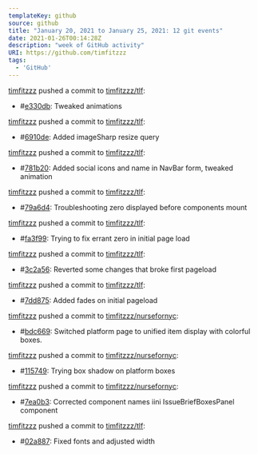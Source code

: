 ---
templateKey: github
source: github
title: "January 20, 2021 to January 25, 2021: 12 git events"
date: 2021-01-26T00:14:28Z
description: "week of GitHub activity"
URI: https://github.com/timfitzzz
tags: 
  - 'GitHub'
---

[timfitzzz](https://github.com/timfitzzz) pushed a commit to [timfitzzz/tlf](https://github.com/timfitzzz/tlf): 
* #[e330db](https://github.com/timfitzzz/tlf/commits/e330db416ddac3a97f837e48dfb7a925ad2ba492): Tweaked animations  

[timfitzzz](https://github.com/timfitzzz) pushed a commit to [timfitzzz/tlf](https://github.com/timfitzzz/tlf): 
* #[6910de](https://github.com/timfitzzz/tlf/commits/6910de84b27cadcd4406c1ceced80cd1dcb8f10d): Added imageSharp resize query  

[timfitzzz](https://github.com/timfitzzz) pushed a commit to [timfitzzz/tlf](https://github.com/timfitzzz/tlf): 
* #[781b20](https://github.com/timfitzzz/tlf/commits/781b20170c5341d45dea90ca4bb71ae8539d3329): Added social icons and name in NavBar form, tweaked animation  

[timfitzzz](https://github.com/timfitzzz) pushed a commit to [timfitzzz/tlf](https://github.com/timfitzzz/tlf): 
* #[79a6d4](https://github.com/timfitzzz/tlf/commits/79a6d4d727014f5be3046a0ecfe4a5ea787336bb): Troubleshooting zero displayed before components mount  

[timfitzzz](https://github.com/timfitzzz) pushed a commit to [timfitzzz/tlf](https://github.com/timfitzzz/tlf): 
* #[fa3f99](https://github.com/timfitzzz/tlf/commits/fa3f993a38a97ccbdd14584d0ffb20bbb91494eb): Trying to fix errant zero in initial page load  

[timfitzzz](https://github.com/timfitzzz) pushed a commit to [timfitzzz/tlf](https://github.com/timfitzzz/tlf): 
* #[3c2a56](https://github.com/timfitzzz/tlf/commits/3c2a56c90872272d923c98e7ebf2db2df8e916e5): Reverted some changes that broke first pageload  

[timfitzzz](https://github.com/timfitzzz) pushed a commit to [timfitzzz/tlf](https://github.com/timfitzzz/tlf): 
* #[7dd875](https://github.com/timfitzzz/tlf/commits/7dd875ce041974716d4213828fe1fea06da261e5): Added fades on initial pageload  

[timfitzzz](https://github.com/timfitzzz) pushed a commit to [timfitzzz/nursefornyc](https://github.com/timfitzzz/nursefornyc): 
* #[bdc669](https://github.com/timfitzzz/nursefornyc/commits/bdc669904b5d5a44bfe655a73abd54547ab8eb4d): Switched platform page to unified item display with colorful boxes.  

[timfitzzz](https://github.com/timfitzzz) pushed a commit to [timfitzzz/nursefornyc](https://github.com/timfitzzz/nursefornyc): 
* #[115749](https://github.com/timfitzzz/nursefornyc/commits/11574977a2422d20ae2db6f80bb9e94533510d34): Trying box shadow on platform boxes  

[timfitzzz](https://github.com/timfitzzz) pushed a commit to [timfitzzz/nursefornyc](https://github.com/timfitzzz/nursefornyc): 
* #[7ea0b3](https://github.com/timfitzzz/nursefornyc/commits/7ea0b364e24ce4f7161c1ee593032b7269b10c0f): Corrected component names iini IssueBriefBoxesPanel component  

[timfitzzz](https://github.com/timfitzzz) pushed a commit to [timfitzzz/tlf](https://github.com/timfitzzz/tlf): 
* #[02a887](https://github.com/timfitzzz/tlf/commits/02a88790854bb777293541dd1386914276ccc5a6): Fixed fonts and adjusted width  

